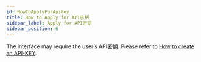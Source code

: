 ```yaml
---
id: HowToApplyForApiKey
title: How to Apply for API密钥
sidebar_label: Apply for API密钥
sidebar_position: 6
---
```


The interface may require the user’s API密钥. Please refer to [How to create an API-KEY](https://xtsupport.zendesk.com/hc/zh-cn/articles/900006868163-%E5%A6%82%E4%BD%95%E7%94%B3%E8%AF%B7API%E4%BA%A4%E6%98%93-%E5%A6%82%E4%BD%95%E5%88%9B%E5%BB%BAAPI%E5%AF%86%E9%92%A5-).
